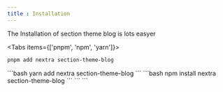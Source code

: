 ```yaml
---
title : Installation
---
```


The Installation of section theme blog is lots easyer
 
<Tabs items={['pnpm', 'npm', 'yarn']}>
  <Tab>
  ```bash
pnpm add nextra section-theme-blog
  ```
  </Tab>
    <Tab>
  ```bash
yarn add nextra section-theme-blog
  ```
  </Tab>
    <Tab>
  ```bash
npm install nextra section-theme-blog
  ```
  </Tab>
</Tabs>
```
```
